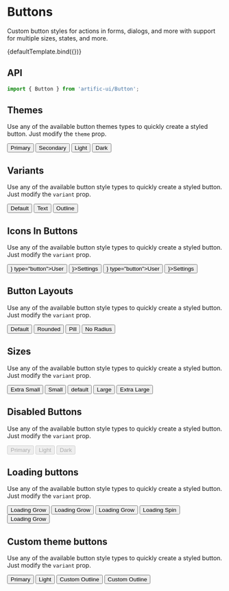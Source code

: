 
<Meta title="Components/Button" component={Button}/>

# Buttons

Custom button styles for actions in forms, dialogs, and more with support for multiple sizes, states, and more.


<Canvas>
	<Story name="Default">{defaultTemplate.bind({})}</Story>
</Canvas>

## API

```jsx
import { Button } from 'artific-ui/Button';
```

<ArgsTable story="Default"/>

## Themes

Use any of the available button themes types to quickly create a styled button. Just modify the `theme` prop.

<Canvas>
	<Story name="Themes">
		<Button theme="primary" type="button">Primary</Button>
		<Button theme="secondary" type="button">Secondary</Button>
		<Button theme="light" type="button">Light</Button>
		<Button theme="dark" type="button">Dark</Button>
	</Story>
</Canvas>


## Variants

Use any of the available button style types to quickly create a styled button. Just modify the `variant` prop.

<Canvas>
	<Story name="Variants">
		<Button variant="default" type="button">Default</Button>
		<Button variant="text" type="button">Text</Button>
		<Button variant="outline" type="button">Outline</Button>
	</Story>
</Canvas>

## Icons In Buttons

Use any of the available button style types to quickly create a styled button. Just modify the `variant` prop.

<Canvas>
	<Story name="Icons In Buttons">
		<Button prefix={<i className='bx bxs-user-circle'></i>} type="button">User</Button>
		<Button theme="light" type="button" suffix={<i className='bx bx-cog'></i>}>Settings</Button>
		<Button theme="dark"
				prefix={<img src="https://www.freepnglogos.com/uploads/logo-outlook/transparent-outlook-icon-2.png"/>}
				type="button">User</Button>
		<Button theme="light" type="button" suffix={<img
			src="https://www.freepnglogos.com/uploads/logo-outlook/transparent-outlook-icon-2.png"/>}>Settings</Button>
	</Story>
</Canvas>

## Button Layouts

Use any of the available button style types to quickly create a styled button. Just modify the `variant` prop.

<Canvas>
	<Story name="Button Layouts">
		<Button layout="default" type="button">Default</Button>
		<Button layout="rounded" type="button">Rounded</Button>
		<Button layout="pill" type="button">Pill</Button>
		<Button layout="no-radius" type="button">No Radius</Button>
	</Story>
</Canvas>

## Sizes

Use any of the available button style types to quickly create a styled button. Just modify the `variant` prop.

<Canvas>
	<Story name="Sizes">
		<Button size="xs" type="button">Extra Small</Button>
		<Button size="sm" type="button">Small</Button>
		<Button type="button">default</Button>
		<Button size="lg" type="button">Large</Button>
		<Button size="xl" type="button">Extra Large</Button>
	</Story>
</Canvas>

## Disabled Buttons

Use any of the available button style types to quickly create a styled button. Just modify the `variant` prop.

<Canvas>
	<Story name="Disabled Buttons">
		<Button disabled type="button">Primary</Button>
		<Button disabled theme="light" type="button">Light</Button>
		<Button disabled theme="dark" type="button">Dark</Button>
	</Story>
</Canvas>

## Loading buttons

Use any of the available button style types to quickly create a styled button. Just modify the `variant` prop.

<Canvas>
	<Story name="Loading buttons">
		<Button loading hideTextOnLoading loadingStyle="spin" type="button">Loading Grow</Button>
		<Button loading hideTextOnLoading loadingStyle="grow" type="button">Loading Grow</Button>
		<Button loading loadingStyle="grow" type="button">Loading Grow</Button>
		<Button loading loadingDirection="after" type="button">Loading Spin</Button>
		<Button loading loadingDirection="after" loadingStyle="grow" type="button">Loading Grow</Button>
	</Story>
</Canvas>

## Custom theme buttons

Use any of the available button style types to quickly create a styled button. Just modify the `variant` prop.

<Canvas>
	<Story name="Custom theme buttons">
		<Button colorScheme={{
			background: 'linear-gradient(45deg, #e736f4, #673ab7)',
			backgroundColor: '#e736f4',
			color: 'white',
		}} type="button">Primary</Button>
		<Button colorScheme={{
			background: 'red',
			color: 'white',
		}} theme="light" type="button">Light</Button>
		<Button colorScheme={{
			background: 'linear-gradient(45deg, #e736f4, #673ab7)',
			backgroundColor: '#e736f4',
			color: 'white',
		}} variant="outline" type="button">Custom Outline</Button>
		<Button colorScheme={{
			background: 'red',
			color: 'white',
		}} variant="outline" theme="light" type="button">Custom Outline</Button>
	</Story>
</Canvas>
